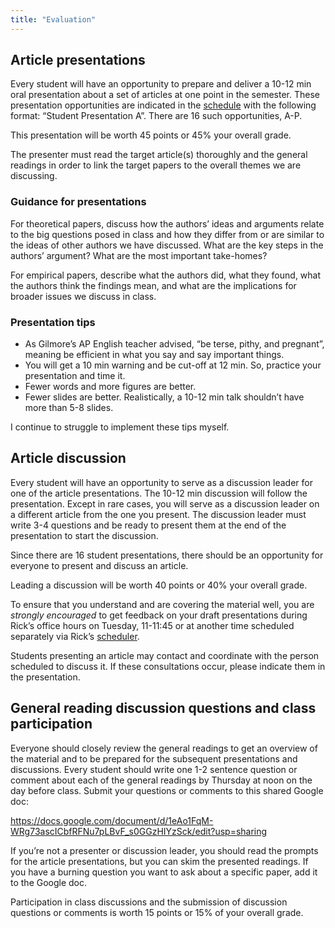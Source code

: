 ```yaml
---
title: "Evaluation"
---
```


## Article presentations

Every student will have an opportunity to prepare and deliver a 10-12 min oral presentation about a set of articles at one point in the semester. These presentation opportunities are indicated in the [schedule](schedule.qmd) with the following format: "Student Presentation A". There are 16 such opportunities, A-P.

This presentation will be worth 45 points or 45% your overall grade.

The presenter must read the target article(s) thoroughly and the general readings in order to link the target papers to the overall themes we are discussing. 

### Guidance for presentations

For theoretical papers, discuss how the authors' ideas and arguments relate to the big questions posed in class and how they differ from or are similar to the ideas of other authors we have discussed. What are the key steps in the authors' argument? What are the most important take-homes?

For empirical papers, describe what the authors did, what they found, what the authors think the findings mean, and what are the implications for broader issues we discuss in class.

### Presentation tips

- As Gilmore's AP English teacher advised, "be terse, pithy, and pregnant", meaning be efficient in what you say and say important things.
- You will get a 10 min warning and be cut-off at 12 min. So, practice your presentation and time it.
- Fewer words and more figures are better.
- Fewer slides are better. Realistically, a 10-12 min talk shouldn't have more than 5-8 slides.

::: {.callout-warning}
I continue to struggle to implement these tips myself.
:::

## Article discussion

Every student will have an opportunity to serve as a discussion leader for one of the article presentations. The 10-12 min discussion will follow the presentation. Except in rare cases, you will serve as a discussion leader on a different article from the one you present. The discussion leader must write 3-4 questions and be ready to present them at the end of the presentation to start the discussion.

Since there are 16 student presentations, there should be an opportunity for everyone to present and discuss an article.

Leading a discussion will be worth 40 points or 40% your overall grade.

::: {.callout-important}

To ensure that you understand and are covering the material well, you are *strongly encouraged* to get feedback on your draft presentations during Rick's office hours on Tuesday, 11-11:45 or at another time scheduled separately via Rick's [scheduler](https://doodle.com/mm/rickgilmore/book-a-time).

Students presenting an article may contact and coordinate with the person scheduled to discuss it. If these consultations occur, please indicate them in the presentation.

:::

## General reading discussion questions and class participation

Everyone should closely review the general readings to get an overview of the material and to be prepared for the subsequent presentations and discussions. Every student should write one 1-2 sentence question or comment about each of the general readings by Thursday at noon on the day before class. Submit your questions or comments to this shared Google doc:

<https://docs.google.com/document/d/1eAo1FqM-WRg73ascICbfRFNu7pLBvF_s0GGzHIYzSck/edit?usp=sharing>

If you’re not a presenter or discussion leader, you should read the prompts for the article presentations, but you can skim the presented readings. If you have a burning question you want to ask about a specific paper, add it to the Google doc.

Participation in class discussions and the submission of discussion questions or comments is worth 15 points or 15% of your overall grade. 

<!-- ### Possible group project -->

<!-- I would like to make use of some of the time we have on days when we are largely discussing empirical articles to evaluate their rigor, reproducibility, and transparency. The rubric for this evaluation is in an [early draft form](repro-rubric.qmd). I invite student feedback on this idea. -->

